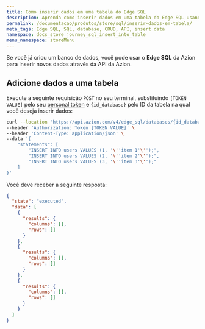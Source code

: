 ```yaml
---
title: Como inserir dados em uma tabela do Edge SQL
description: Aprenda como inserir dados em uma tabela do Edge SQL usando a API Azion.
permalink: /documentacao/produtos/store/sql/inserir-dados-em-tabela/
meta_tags: Edge SQL, SQL, database, CRUD, API, insert data
namespace: docs_store_journey_sql_insert_into_table
menu_namespace: storeMenu
---
```


Se você já criou um banco de dados, você pode usar o **Edge SQL** da Azion para inserir novos dados através da API da Azion.

## Adicione dados a uma tabela

Execute a seguinte requisição `POST` no seu terminal, substituindo `[TOKEN VALUE]` pelo seu [personal token](/pt-br/documentacao/produtos/guias/personal-tokens/) e `{id_database}` pelo ID da tabela na qual você deseja inserir dados:

```bash
curl --location 'https://api.azion.com/v4/edge_sql/databases/{id_database}/query' \
--header 'Authorization: Token [TOKEN VALUE]' \
--header 'Content-Type: application/json' \
--data '{
    "statements": [
        "INSERT INTO users VALUES (1, '\''item 1'\'');",
        "INSERT INTO users VALUES (2, '\''item 2'\'');",
        "INSERT INTO users VALUES (3, '\''item 3'\'');"
    ]
}'
```

Você deve receber a seguinte resposta:

```json
{
  "state": "executed",
  "data": [
    {
      "results": {
        "columns": [],
        "rows": []
      }
    },
    {
      "results": {
        "columns": [],
        "rows": []
      }
    },
    {
      "results": {
        "columns": [],
        "rows": []
      }
    }
  ]
}
```
